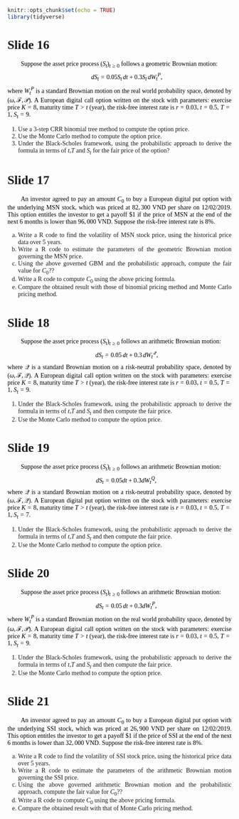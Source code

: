 <style>

body {
  font-family: "Georgia";
  text-align: justify;
}

p {
  font-family: "Georgia";
  text-indent: 30px;
  color: black;
  font-style: normal;
}
</style>

```r
knitr::opts_chunk$set(echo = TRUE)
library(tidyverse)
```

# Slide 16

Suppose the asset price process $(S_t)_{t \geq 0}$ follows a geometric Brownian motion:
$$\,d S_t = 0.05 S_t \,dt + 0.3 S_t \,d W_t^P,$$
where $W_t^P$ is a standard Brownian motion on the real world probability space, denoted by $(\omega, \mathcal{F},\mathcal{P})$. A European digital call option written on the stock with parameters: exercise price $K = 8$, maturity time $T > t$ (year), the risk-free interest rate is $r = 0.03$, $t = 0.5$, $T = 1$, $S_t = 9$.

1) Use a 3-step CRR binomial tree method to compute the option price.
2) Use the Monte Carlo method to compute the option price.
3) Under the Black-Scholes framework, using the probabilistic approach to derive the formula in terms of $t$,$T$ and $S_t$ for the fair price of the option?

# Slide 17

An investor agreed to pay an amount $C_0$ to buy a European digital put option with the underlying MSN stock, which was priced at $82,300$ VND per share on 12/02/2019. This option entitles the investor to get a payoff $\$1$ if the price of MSN at the end of the next 6 months is lower than $96,000$ VND. Suppose the risk-free interest rate is $8\%$.

a) Write a R code to find the volatility of MSN stock price, using the historical price data over 5 years.
b) Write a R code to estimate the parameters of the geometric Brownian motion governing the MSN price.
c) Using the above governed GBM and the probabilistic approach, compute the fair value for $C_0$??
d) Write a R code to compute $C_0$ using the above pricing formula.
e) Compare the obtained result with those of binomial pricing method and Monte Carlo pricing method.


# Slide 18

Suppose the asset price process $(S_t)_{t \geq 0}$ follows an arithmetic Brownian motion:
$$\,d S_t = 0.05 \,dt + 0.3 \,dW_t^{\mathcal{Q}},$$
where $\mathcal{Q}$ is a standard Brownian motion on a risk-neutral probability space, denoted by $(\omega, \mathcal{F}, \mathcal{Q})$. A European digital call option written on the stock with parameters: exercise price $K = 8$, maturity time $T > t$ (year),
the risk-free interest rate is $r = 0.03$, $t = 0.5$, $T = 1$, $S_t = 9$.

1) Under the Black-Scholes framework, using the probabilistic approach to derive the formula in terms of $t$,$T$ and $S_t$ and then compute the fair price.
2) Use the Monte Carlo method to compute the option price.

# Slide 19

Suppose the asset price process $(S_t)_{t \geq 0}$ follows an arithmetic Brownian motion:
$$dS_t = 0.05dt + 0.3dW_t^Q,$$
where $\mathcal{Q}$ is a standard Brownian motion on a risk-neutral probability space, denoted by $(\omega, \mathcal{F}, \mathcal{Q})$. A European digital put option written on the stock with parameters: exercise price $K = 8$, maturity time $T > t$ (year), the risk-free interest rate is $r = 0.03$, $t = 0.5$, $T = 1$, $S_t = 7$.

1) Under the Black-Scholes framework, using the probabilistic approach to derive the formula in terms of $t$,$T$ and $S_t$ and then compute the fair price.
2) Use the Monte Carlo method to compute the option price.

# Slide 20

Suppose the asset price process $(S_t)_{t \geq 0}$ follows an arithmetic Brownian motion:
$$dS_t = 0.05 \,dt + 0.3d W_t^P,$$
where $W_t^P$ is a standard Brownian motion on the real world probability space, denoted by $(\omega, \mathcal{F},\mathcal{P})$. A European digital call option written on the stock with parameters: exercise price $K = 8$, maturity time $T > t$ (year), the risk-free interest rate is $r = 0.03$, $t = 0.5$, $T = 1$, $S_t = 9$.

1) Under the Black-Scholes framework, using the probabilistic approach to derive the formula in terms of $t$,$T$ and $S_t$ and then compute the fair price.
2) Use the Monte Carlo method to compute the option price.

# Slide 21

An investor agreed to pay an amount $C_0$ to buy a European digital put option with the underlying SSI stock, which was priced at $26,900$ VND per share on 12/02/2019. This option entitles the investor to get a payoff $\$1$ if the price of SSI at the end of the next 6 months is lower than $32,000$ VND. Suppose the risk-free interest rate is $8\%$.

a) Write a R code to find the volatility of SSI stock price, using the historical price data over 5 years.
b) Write a R code to estimate the parameters of the arithmetic Brownian motion governing the SSI price.
c) Using the above governed arithmetic Brownian motion and the probabilistic approach, compute the fair value for $C_0$??
d) Write a R code to compute $C_0$ using the above pricing formula.
e) Compare the obtained result with that of Monte Carlo pricing method.
